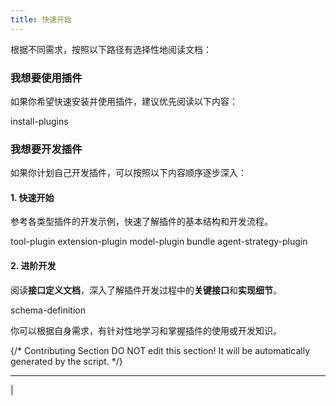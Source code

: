 ```yaml
---
title: 快速开始
---
```



根据不同需求，按照以下路径有选择性地阅读文档：

### 我想要使用插件

如果你希望快速安装并使用插件，建议优先阅读以下内容：

<Card title="安装与使用插件" icon="link" href="../install-plugins">
  install-plugins
</Card>

### 我想要开发插件

如果你计划自己开发插件，可以按照以下内容顺序逐步深入：

#### 1. 快速开始

参考各类型插件的开发示例，快速了解插件的基本结构和开发流程。

<Card title="工具插件" icon="link" href="../develop-plugins/tool-plugin">
  tool-plugin
</Card>

<Card title="扩展插件" icon="link" href="../develop-plugins/extension-plugin">
  extension-plugin
</Card>

<Card title="模型插件" icon="link" href="../develop-plugins/model-plugin/">
  model-plugin
</Card>

<Card title="Bundle 插件" icon="link" href="../develop-plugins/bundle">
  bundle
</Card>

<Card title="Agent 策略插件" icon="link" href="../develop-plugins/agent-strategy-plugin">
  agent-strategy-plugin
</Card>

#### 2. 进阶开发

阅读**接口定义文档**，深入了解插件开发过程中的**关键接口**和**实现细节**。

<Card title="接口文档" icon="link" href="../schema-definition/README">
  schema-definition
</Card>

你可以根据自身需求，有针对性地学习和掌握插件的使用或开发知识。

{/*
Contributing Section
DO NOT edit this section!
It will be automatically generated by the script.
*/}

---

[  ](https://github.com/langgenius/dify-docs/edit/main/zh-hans/plugins/quick-start/README.mdx) | [  ](https://github.com/langgenius/dify-docs/issues/new?template=docs.yml)

